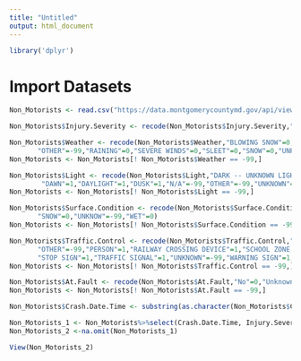 ```yaml
---
title: "Untitled"
output: html_document
---
```

```r
library('dplyr')
```

# Import Datasets
```r

Non_Motorists <- read.csv("https://data.montgomerycountymd.gov/api/views/n7fk-dce5/rows.csv?accessType=DOWNLOAD")

```

```r
Non_Motorists$Injury.Severity <- recode(Non_Motorists$Injury.Severity,"FATAL INJURY"=5,"SUSPECTED SERIOUS INJURY"=4, "POSSIBLE INJURY"=3,"SUSPECTED MINOR INJURY"=2,"NO APPARENT INJURY"=1)

```

```r
Non_Motorists$Weather <- recode(Non_Motorists$Weather,"BLOWING SNOW"=0,"CLEAR"=1,"CLOUDY"=1,"FOGGY"=0,"N/A"=-99,
       "OTHER"=-99,"RAINING"=0,"SEVERE WINDS"=0,"SLEET"=0,"SNOW"=0,"UNKNOWN"=-99,"WINTRY MIX"=0)
Non_Motorists <- Non_Motorists[! Non_Motorists$Weather == -99,]
```

```r
Non_Motorists$Light <- recode(Non_Motorists$Light,"DARK -- UNKNOWN LIGHTING"=0,"DARK LIGHTS ON"=0,"DARK NO LIGHTS"=0,
        "DAWN"=1,"DAYLIGHT"=1,"DUSK"=1,"N/A"=-99,"OTHER"=-99,"UNKNOWN"=-99)
Non_Motorists <- Non_Motorists[! Non_Motorists$Light == -99,]
```

```r
Non_Motorists$Surface.Condition <- recode(Non_Motorists$Surface.Condition," "=-99,"DRY"=1,"ICE"=0,"N/A"=-99,"OTHER"=-99,"SLUSH"=0,
       "SNOW"=0,"UNKNOW"=-99,"WET"=0)
Non_Motorists <- Non_Motorists[! Non_Motorists$Surface.Condition == -99,]
```

```r
Non_Motorists$Traffic.Control <- recode(Non_Motorists$Traffic.Control,"FLASHING TRAFFIC SIGNAL"=1,"N/A"=-99,"NO CONTROLS"=0,
       "OTHER"=-99,"PERSON"=1,"RAILWAY CROSSING DEVICE"=1,"SCHOOL ZONE SIGN DEVICE"=1,
       "STOP SIGN"=1,"TRAFFIC SIGNAL"=1,"UNKNOWN"=-99,"WARNING SIGN"=1,"YIELD SIGN"=1)
Non_Motorists <- Non_Motorists[! Non_Motorists$Traffic.Control == -99,]

```

```r
Non_Motorists$At.Fault <- recode(Non_Motorists$At.Fault,"No"=0,"Unknown"=-99,"Yes"=1)
Non_Motorists <- Non_Motorists[! Non_Motorists$At.Fault == -99,]
```

```r
Non_Motorists$Crash.Date.Time <- substring(as.character(Non_Motorists$Crash.Date.Time),1,10)
```

```r
Non_Motorists_1 <- Non_Motorists%>%select(Crash.Date.Time, Injury.Severity, Weather, Light, Surface.Condition, Traffic.Control,At.Fault)
Non_Motorists_2 <-na.omit(Non_Motorists_1)
```

```r
View(Non_Motorists_2)
```











